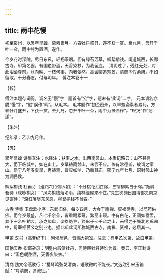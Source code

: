 ```yaml
---
---
---
```

title: 雨中花慢
---







初至密州，以累年旱蝗，斋素累月。方春牡丹盛开，遂不获一赏。至九月，忽开千叶一朵，雨中特为置酒，遂作。

今岁花时深院，尽日东风，轻扬茶烟。但有绿苔芳草，柳絮榆钱。闻道城西，长廊古寺，甲第名园。有国艳带酒，天香染袂，为我留连。　清明过了，残红无处，对此泪洒尊前。秋向晚、一枝何事，向我依然。高会聊追短景，清商不假余妍。不如留取，十分春态，付与明年。　傅注本卷十一





【校】


傅注本题存词阙。调名无“慢”字，题首有“公”字，题末有“此词”二字。 元本调名亦脱“慢”字，“假”误作“暇”。从毛本。 毛本题作“初至密州，以旱蝗斋素者累月，方春牡丹盛开，不获一赏，至九月，忽开千叶一朵，雨中为置酒作”。“轻扬”作“荡漾”。





【朱注】


纪年录：乙卯九月作。





【笺】


累年旱蝗 诗集查注：水经注：扶淇之水，出西南常山。本集记略云：山不甚高大，而下临城中，如在山上。岁旱祷雨兹山，未尝不应。盖有常德者，故谓之常山。熙宁八年春夏旱，再祷焉，皆应如响，乃新其庙。熙宁九年七月，诏封常山神为润民侯。

柳絮榆钱 杜甫诗（送路六侍御入朝）：“不分桃花红胜锦，生憎柳絮白于绵。”施肩吾诗（戏咏榆荚）：“风吹榆钱落如雨，绕林绕屋来不住。”先生次韵田国博部夫南京见寄诗：“深红落尽东风恶，柳絮榆钱不当春。”

古寺 诗集 玉盘盂小序：东武旧俗，每岁四月，大会于南禅、资福两寺，以芍药供佛。而今岁最盛，凡七千余朵，皆重跗累萼，繁丽丰硕。中有白花，正圆如覆盂，其下十余叶稍大，承之如盘，姿格绝异，独出于七千朵之上，云得之于城北苏氏园中，周宰相莒公之别业也。据此知此词所称城西古寺，南禅、资福，必居其一。

甲第 汉书（高帝纪下）：列侯居邑，皆赐大第室。注云：有甲乙次第，故曰甲第。

国艳天香 松窗杂录：明皇内殿赏牡丹，问侍臣牡丹诗谁为首。奏云，李正封诗曰：“国色朝酣酒，天香夜染衣。”

清商 魏文帝燕歌行：“援琴鸣弦发清商，短歌微吟不能长。”文选注引宋玉笛赋：“吟清商，追流征。”